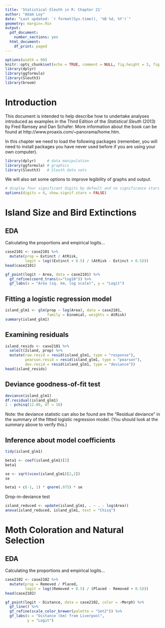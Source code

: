```yaml
---
title: 'Statistical Sleuth in R: Chapter 21'
author: "Adam Loy"
date: "Last updated: `r format(Sys.time(), '%B %d, %Y')`"
geometry: margin=.9in 
output:
  pdf_document:
    number_sections: yes
  html_document:
    df_print: paged
---
```


```r
options(width = 90)
knitr::opts_chunk$set(echo = TRUE, comment = NULL, fig.height = 3, fig.width = 4)
library(dplyr)
library(ggformula)
library(Sleuth3)
library(broom)
```


# Introduction

This document is intended to help describe how to undertake analyses introduced as examples in the Third Edition of the *Statistical Sleuth* (2013) by Fred Ramsey and Dan Schafer. More information about the book can be found at http://www.proaxis.com/~panorama/home.htm.  

In this chapter we need to load the following packages (remember, you will need to install packages you have never used before if you are using your own computer).

```r
library(dplyr)     # data manipulation
library(ggformula) # graphics
library(Sleuth3)   # Sleuth data sets
```

We will also set some options to improve legibility of graphs and output.
```r
# display four significant digits by default and no significance stars
options(digits = 4, show.signif.stars = FALSE) 
```


# Island Size and Bird Extinctions

## EDA

Calculating the proportions and empirical logits...

```r
case2101 <- case2101 %>%
  mutate(prop = Extinct / AtRisk, 
         logit = log((Extinct + 0.5) / (AtRisk - Extinct + 0.5)))
head(case2101)
```


```r
gf_point(logit ~ Area, data = case2101) %>%
  gf_refine(coord_trans(x="log10")) %>%
  gf_labs(x = "Area (sq. km, log scale)", y = "Logit")
```

## Fitting a logistic regression model

```r
island_glm1 <- glm(prop ~ log(Area), data = case2101,
                   family = binomial, weights = AtRisk)
summary(island_glm1)
```


## Examining residuals

```r
island_resids <- case2101 %>%
  select(Island, prop) %>%
  mutate(raw.resid = resid(island_glm1, type = "response"),
         pearson.resid = resid(island_glm1, type = "pearson"),
         dev.resid = resid(island_glm1, type = "deviance"))
head(island_resids)
```

## Deviance goodness-of-fit test

```r
deviance(island_glm1)
df.residual(island_glm1)
1 - pchisq(12.06, df = 16)
```

Note: the deviance statistic can also be found are the "Residual deviance" in the summary of the fitted logistic regression model. (You should look at the summary above to verify this.)


## Inference about model coefficients

```r
tidy(island_glm1)
```

```r
beta1 <- coef(island_glm1)[2]
beta1

se <- sqrt(vcov(island_glm1)[2,2])
se

beta1 + c(-1, 1) * qnorm(.975) * se
```

Drop-in-deviance test
```r
island_reduced <- update(island_glm1, . ~ . - log(Area))
anova(island_reduced, island_glm1, test = "Chisq")
```


# Moth Coloration and Natural Selection


## EDA

Calculating the proportions and empirical logits...

```r
case2102 <- case2102 %>%
  mutate(prop = Removed / Placed,
         logit = log((Removed + 0.5) / (Placed - Removed + 0.5)))
head(case2102)
```

```r
gf_point(logit ~ Distance, data = case2102, color = ~Morph) %>%
  gf_line() %>%
  gf_refine(scale_color_brewer(palette = "Set2")) %>%
  gf_labs(x = "Distance (km) from Liverpool",
          y = "Logit")
```


